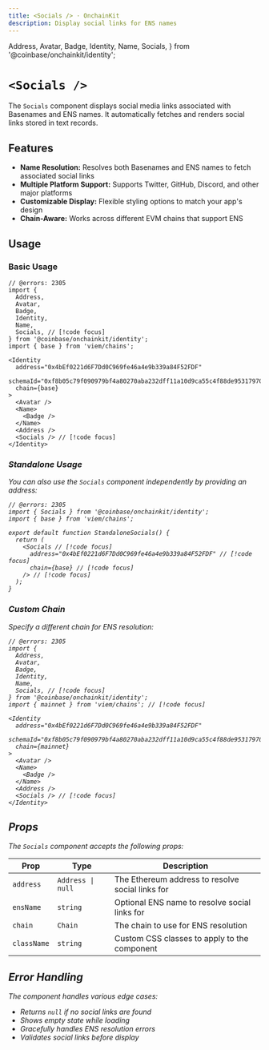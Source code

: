 ```yaml
---
title: <Socials /> · OnchainKit
description: Display social links for ENS names
---
```

  Address,
  Avatar,
  Badge,
  Identity,
  Name,
  Socials,
} from '@coinbase/onchainkit/identity';

# `<Socials />`

The `Socials` component displays social media links associated with Basenames and ENS names. 
It automatically fetches and renders social links stored in text records.

## Features
- **Name Resolution:** Resolves both Basenames and ENS names to fetch associated social links
- **Multiple Platform Support:** Supports Twitter, GitHub, Discord, and other major platforms
- **Customizable Display:** Flexible styling options to match your app's design
- **Chain-Aware:** Works across different EVM chains that support ENS

## Usage

### Basic Usage

```tsx twoslash
// @errors: 2305
import {
  Address,
  Avatar,
  Badge,
  Identity,
  Name,
  Socials, // [!code focus]
} from '@coinbase/onchainkit/identity';
import { base } from 'viem/chains';

<Identity
  address="0x4bEf0221d6F7Dd0C969fe46a4e9b339a84F52FDF"
  schemaId="0xf8b05c79f090979bf4a80270aba232dff11a10d9ca55c4f88de95317970f0de9"
  chain={base}
>
  <Avatar />
  <Name>
    <Badge />
  </Name>
  <Address />
  <Socials /> // [!code focus]
</Identity>
```
<App>
  <Identity
    address="0x4bEf0221d6F7Dd0C969fe46a4e9b339a84F52FDF"
    schemaId="0xf8b05c79f090979bf4a80270aba232dff11a10d9ca55c4f88de95317970f0de9"
    chain={base}
  >
    <Avatar />
    <Name>
      <Badge />
    </Name>
    <Address />
    <Socials />
  </Identity>
</App>

### Standalone Usage

You can also use the `Socials` component independently by providing an address:

```tsx twoslash
// @errors: 2305
import { Socials } from '@coinbase/onchainkit/identity';
import { base } from 'viem/chains';

export default function StandaloneSocials() {
  return (
    <Socials // [!code focus]
      address="0x4bEf0221d6F7Dd0C969fe46a4e9b339a84F52FDF" // [!code focus]
      chain={base} // [!code focus]
    /> // [!code focus]
  );
}
```
<App>
  <Socials 
    address="0x4bEf0221d6F7Dd0C969fe46a4e9b339a84F52FDF"
    chain={base}
  />
</App>

### Custom Chain

Specify a different chain for ENS resolution:

```tsx twoslash
// @errors: 2305
import {
  Address,
  Avatar,
  Badge,
  Identity,
  Name,
  Socials, // [!code focus]
} from '@coinbase/onchainkit/identity';
import { mainnet } from 'viem/chains'; // [!code focus]

<Identity
  address="0x4bEf0221d6F7Dd0C969fe46a4e9b339a84F52FDF"
  schemaId="0xf8b05c79f090979bf4a80270aba232dff11a10d9ca55c4f88de95317970f0de9"
  chain={mainnet}
>
  <Avatar />
  <Name>
    <Badge />
  </Name>
  <Address />
  <Socials /> // [!code focus]
</Identity>
```
<App>
  <Identity
    address="0x4bEf0221d6F7Dd0C969fe46a4e9b339a84F52FDF"
    schemaId="0xf8b05c79f090979bf4a80270aba232dff11a10d9ca55c4f88de95317970f0de9"
    chain={mainnet}
  >
    <Avatar />
    <Name>
      <Badge />
    </Name>
    <Address />
    <Socials />
  </Identity>
</App>

## Props

The `Socials` component accepts the following props:

| Prop | Type | Description |
|------|------|-------------|
| `address` | `Address \| null` | The Ethereum address to resolve social links for |
| `ensName` | `string` | Optional ENS name to resolve social links for |
| `chain` | `Chain` | The chain to use for ENS resolution |
| `className` | `string` | Custom CSS classes to apply to the component |


## Error Handling

The component handles various edge cases:

- Returns `null` if no social links are found
- Shows empty state while loading
- Gracefully handles ENS resolution errors
- Validates social links before display
